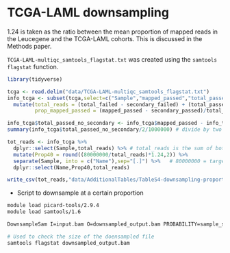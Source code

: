 # TCGA-LAML downsampling {#ch:tcga-down}

1.24 is taken as the ratio between the mean proportion of mapped reads in the Leucegene and the TCGA-LAML cohorts. This is discussed in the Methods paper.

`TCGA-LAML-multiqc_samtools_flagstat.txt` was created using the `samtools flagstat` function.

```r
library(tidyverse)

tcga <- read.delim("data/TCGA-LAML-multiqc_samtools_flagstat.txt")
info_tcga <- subset(tcga,select=c("Sample","mapped_passed","total_passed","total_failed","secondary_passed","secondary_failed")) %>%
  mutate(total_reads = (total_failed - secondary_failed) + (total_passed - secondary_passed),
         prop_mapped_passed = (mapped_passed - secondary_passed)/total_reads)

info_tcga$total_passed_no_secondary <- info_tcga$mapped_passed - info_tcga$secondary_passed
summary(info_tcga$total_passed_no_secondary/2/1000000) # divide by two as flagstats reports the number of reads not fragments

tot_reads <- info_tcga %>%
  dplyr::select(Sample,total_reads) %>% # total_reads is the sum of both Reads1 and Reads2
  mutate(Prop40 = round((80000000/total_reads)*1.24,2)) %>%
  separate(Sample, into = c("Name"),sep="[.]") %>%   # 80000000 = target number of reads, double the fragments 
  dplyr::select(Name,Prop40,total_reads) 

write_csv(tot_reads,"data/AdditionalTables/TableS4-downsampling-proportion-TCGA-LAML.csv")
```


* Script to downsample at a certain proportion

```bash
module load picard-tools/2.9.4
module load samtools/1.6

DownsampleSam I=input.bam O=downsampled_output.bam PROBABILITY=sample_specific_prop RANDOM_SEED=200

# Used to check the size of the doensampled file
samtools flagstat downsampled_output.bam
```